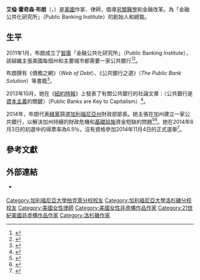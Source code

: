 {{Infobox writer|姓名=艾倫·布朗|圖像=EllenBrown.jpg|圖像大小=|圖像說明=|出生={{Birth date and age|1945|9|15}}|出生地點={{美國}}[[加利福尼亞州|加利福尼亞州]][[普萊森頓_(加利福尼亞州)|普萊森頓]]|職業=[[律師|律師]]、作家|語言=|國籍={{美國}}|母校=[[加州大學柏克萊分校|加州大學柏克萊分校]]<br>[[加州大學洛杉磯分校|加州大學洛杉磯分校]]|官方網站={{URL|ellenbrown.com}}}}
'''艾倫·霍奇森·布朗'''（{{lang-en|Ellen Hodgson Brown}}，{{bd|1945年|9月15日||}}）是[[美國|美國]]作家、律師，倡導[[另類醫學|另類醫學]]和金融改革。為「金融公共化研究所」（Public Banking Institute）的創始人和總裁。

== 生平 ==
2011年1月，布朗成立了[[智庫|智庫]]「金融公共化研究所」（Public Banking Institute），該組織主張美國每個州和主要城市都需要一家公共銀行<ref>{{Cite web|title=Public Banks: Key To Freeing America From Wall Street?|url=https://www.mintpressnews.com/public-banks-wall-street/170140/|accessdate=2021-02-04|date=2013-10-08|work=MintPress News|language=en-US|archive-date=2020-11-11|archive-url=https://web.archive.org/web/20201111223046/https://www.mintpressnews.com/public-banks-wall-street/170140/|dead-url=no}}</ref><ref>{{Cite web|title=AN ECONOMY OF OUR OWN: AVOIDING ANOTHER JACK-ASS MONETARY CRISIS|url=https://www.vermontwoman.com/articles/2011/1111/monetary.html|accessdate=2021-02-04|date=2011-11-11|publisher=Vermont Woman|language=en|archive-date=2021-02-08|archive-url=https://web.archive.org/web/20210208201346/https://www.vermontwoman.com/articles/2011/1111/monetary.html|dead-url=no}}</ref>。

布朗撰有《債務之網》（''Web of Debt''）、《公共銀行之道》（''The Public Bank Solution''）等書籍<ref>{{Cite web|title=Public banking pitched as alternative financing|url=https://www.sonomanews.com/article/news/public-banking-pitched-as-alternative-financing/|accessdate=2021-02-04|date=2021-01-04|work=Sonoma Index-Tribune|language=en-US}}</ref>。

2013年10月，她在《[[紐約時報|紐約時報]]》上發表了有關公共銀行的社論文章：〈公共銀行是[[資本主義|資本主義]]的關鍵〉（Public Banks are Key to Capitalism）<ref>{{Cite web|title=Public Banks Are Essential to Capitalism|url=https://www.nytimes.com/roomfordebate/2013/10/01/should-states-operate-public-banks/public-banks-are-essential-to-capitalism|accessdate=2021-02-04|date=2013-10-01|last=Brown|first=Ellen|publisher=New York Times|language=en|archive-date=2016-07-30|archive-url=https://web.archive.org/web/20160730134409/http://www.nytimes.com/roomfordebate/2013/10/01/should-states-operate-public-banks/public-banks-are-essential-to-capitalism|dead-url=no}}</ref>。

2014年，布朗代表[[美國綠黨|綠黨]]競選[[加利福尼亞州|加利福尼亞州]]財政部部長。她主張在加州建立一家公共銀行，以解決加州持續的財政危機和[[基礎設施|基礎設施]]資金短缺的問題<ref>{{Cite web|title=Public Banking Advocate, Ellen Brown, Is Running For California State Treasurer|url=https://sandiegofreepress.org/2014/05/public-banking-advocate-ellen-brown-is-running-for-california-state-treasurer/|accessdate=2021-02-04|date=2014-05-08|work=San Diego Free Press|language=en-US|archive-date=2020-11-26|archive-url=https://web.archive.org/web/20201126160008/https://sandiegofreepress.org/2014/05/public-banking-advocate-ellen-brown-is-running-for-california-state-treasurer/|dead-url=no}}</ref><ref>{{Cite news|url=http://napavalley.patch.com/groups/elections/p/green-party-announces-statewide-endorsements-for-june-primary-elections|title=Green Party Announces Statewide Endorsements for June Primary Elections|date=2013-12-27|work=Napa Valley Patch|accessdate=2021-02-04|language=en|archiveurl=https://web.archive.org/web/20140202101816/http://napavalley.patch.com/groups/elections/p/green-party-announces-statewide-endorsements-for-june-primary-elections|archivedate=2014-02-02}}</ref>。她在2014年6月3日的初選中的得票率為6.5％，沒有資格參加2014年11月4日的正式選舉<ref>{{Cite news|url=http://graphics.latimes.com/calif-primary-election-results-2014/|title=California 2014 primary election complete results|date=2014-06-03|work=Los Angeles Times|accessdate=2021-02-04|language=en|archiveurl=https://web.archive.org/web/20140604195937/http://graphics.latimes.com/calif-primary-election-results-2014/|archivedate=2014-06-04}}</ref>。

== 參考文獻 ==
{{Reflist|2}}

== 外部連結 ==

* {{official website|http://ellenbrown.com/}} {{en}}

{{Authority control}}

{{DEFAULTSORT:Brown, Ellen}}
[[Category:加利福尼亞大學柏克萊分校校友|Category:加利福尼亞大學柏克萊分校校友]]
[[Category:加利福尼亞大學洛杉磯分校校友|Category:加利福尼亞大學洛杉磯分校校友]]
[[Category:美國女性律師|Category:美國女性律師]]
[[Category:美國女性非虛構作品作家|Category:美國女性非虛構作品作家]]
[[Category:21世紀美國非虛構作品作家|Category:21世紀美國非虛構作品作家]]
[[Category:洛杉磯作家|Category:洛杉磯作家]]